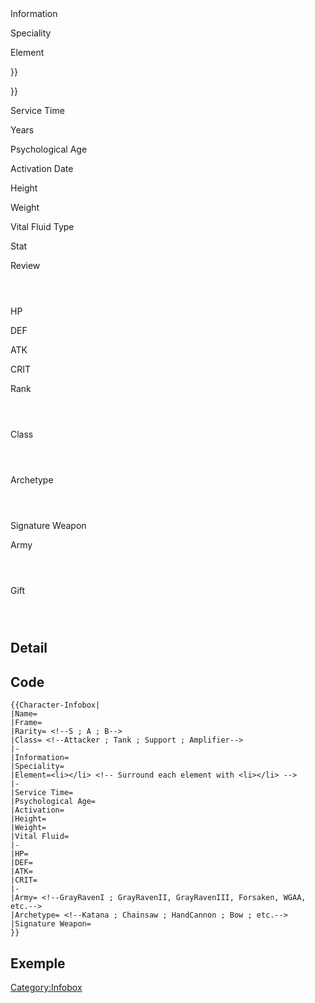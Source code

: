 <includeonly>
<div id="infobox-character">
    <div class="left">
        <div class="profile">
            {{Icon|Name=Character-{{{Frame|}}}-Portrait|Unclickable=1}}
        </div>
        <div class="icon">
            <div class="a">{{Icon|Name=Dialogue-{{{Frame}}}-Icon|Size=60|Unclickable=1}}</div>
            <div class="b">{{Icon|Name=Dialogue-{{{Frame}}}-Chibi-Icon|Size=60|Unclickable=1}}</div>
            <div class="c">{{Icon|Name=Dialogue-{{{Frame}}}-Awaken-Icon|Size=60|Unclickable=1}}</div>
        </div>
        <div class="information">
            <div id="header">Information</div>
            <div id="content">{{{Information|}}}</div>
        </div>
        <div class="speciality">
            <div id="header">Speciality</div>
            <div id="content"><ul>{{{Speciality|}}}</ul></div>
        </div>
        <div class="element">
            <div id="header">Element</div>
            <div id="content">{{{Element|}}}</div>
        </div>
    </div>

    <div class="right">
        <div class="data">
            <div class="top">
                <div class="name">{{{Name|{{#explode:{{PAGENAME}}|<nowiki />-<nowiki />|0|<nowiki />-<nowiki />}}}}}</div>
                <div class="frame">{{{Frame|{{#explode:{{PAGENAME}}|<nowiki />-<nowiki />|1}}}}}</div>
                <div id="h_line"></div>
            </div>
            <div class="middle">
                <div class="biography">
                    <div class="service">
                        <div id="header">Service Time</div>
                        <div id="content">{{{Service Time|}}} Years</div>
                    </div>
                    <div class="psychological">
                        <div id="header">Psychological Age</div>
                        <div id="content">{{{Psychological Age|}}}</div>
                    </div>
                    <div class="activation">
                        <div id="header">Activation Date</div>
                        <div id="content">{{{Activation|}}}</div>
                    </div>
                    <div class="height">
                        <div id="header">Height</div>
                        <div id="content">{{{Height|}}}</div>
                    </div>
                    <div class="weight">
                        <div id="header">Weight</div>
                        <div id="content">{{{Weight|}}}</div>
                    </div>
                    <div class="vital-fluid">
                        <div id="header">Vital Fluid Type</div>
                        <div id="content">{{{Vital Fluid|}}}</div>
                    </div>
                </div>
                <div id="v_line"></div>
                <div class="stat">
                    <div class="top">
                        <div id="header">Stat</div>
                        <div id="content">Review</div>
                    </div>
                    <div class="graph">
                        {{Icon|Name={{{Graph File|}}}|Unclickable=1}}
                    </div>
                    <div class="table" style="text-align: start; vertical-align: middle">
                        <div class="HP">
                            <div id="header">HP</div>
                            <div id="content">{{{HP|}}}</div>
                        </div>
                        <div class="DEF">
                            <div id="header">DEF</div>
                            <div id="content">{{{DEF|}}}</div>
                        </div>
                        <div class="ATK">
                            <div id="header">ATK</div>
                            <div id="content">{{{ATK|}}}</div>
                        </div>
                        <div class="CRIT">
                            <div id="header">CRIT</div>
                            <div id="content">{{{CRIT|}}}</div>
                        </div>
                    </div>
                </div>
            </div>
            <div id="h_line"></div>
            <div class="bottom">
                <div class="information">
                    <div class="rank">
                        <div id="header">Rank</div>
                        <div id="content">
                            {{Icon|Name=Rank-{{{Rank|}}}-Icon|Size=60|Category=1}}
                        </div>
                    </div>
                    <div class="class">
                        <div id="header">Class</div>
                        <div id="content">
                            {{Icon|Name=Class-{{{Class|}}}-Icon-White|Size=60|Category=1}}
                        </div>
                    </div>
                    <div class="archetype">
                        <div id="header">Archetype</div>
                        <div id="content">
                            {{Icon|Name=Weapon-Type-{{{Archetype|}}}-Icon|Size=60|Link={{{Weapon|}}}}}
                        </div>
                    </div>
                    <div class="signature-weapon">
                        <div id="header">Signature Weapon</div>
                        <div id="content">{{Icon|Name=Weapon-{{{Signature Weapon|}}}-Icon|Size=60|Link={{{Signature Weapon|}}}}}</div>
                    </div>
                    <div class="army">
                        <div id="header">Army</div>
                        <div id="content">
                            {{Icon|Name=Army-{{{Faction|}}}-Icon-White|Size=60|Link=[[Lore#{{{Faction}}}]]}}
                        </div>
                    </div>
                    <div class="gift">
                        <div id="header">Gift</div>
                        <div id="content">
                            {{Icon|Name=Item-Gift-{{{Gift|}}}|Size=60|Link=[[Gift]]}}
                        </div>
                    </div>
                </div>
            </div>
        </div>
    </div>
</div>
</includeonly>

<noinclude>
== Detail ==
== Code ==
<pre>
{{Character-Infobox|
|Name=
|Frame=
|Rarity= <!--S ; A ; B-->
|Class= <!--Attacker ; Tank ; Support ; Amplifier-->
|-
|Information=
|Speciality=
|Element=<li></li> <!-- Surround each element with <li></li> -->
|-
|Service Time=
|Psychological Age=
|Activation=
|Height=
|Weight=
|Vital Fluid=
|-
|HP=
|DEF=
|ATK=
|CRIT=
|-
|Army= <!--GrayRavenI ; GrayRavenII, GrayRavenIII, Forsaken, WGAA, etc.-->
|Archetype= <!--Katana ; Chainsaw ; HandCannon ; Bow ; etc.-->
|Signature Weapon=
}}
</pre>

== Exemple ==

[[Category:Infobox]]
</noinclude>
